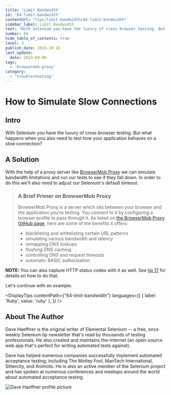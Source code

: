 ```yaml
---
title: 'Limit Bandwidth'
id: '64-limit-bandwidth'
contentUrl: "tips/limit-bandwidth/64-limit-bandwidth"
sidebar_label: Limit Bandwidth
text: "With Selenium you have the luxury of cross browser testing. But what happens when you also need to test how your application behaves on a _slow_ connection?"
number: 64
hide_table_of_contents: true
level: 3
publish_date: 2015-10-16
last_update:
  date: 2023-04-06
tags:
  - 'browsermob-proxy'
category:
  - 'troubleshooting'
---
```


# How to Simulate Slow Connections

## Intro

With Selenium you have the luxury of cross browser testing. But what happens when you also need to test how
your application behaves on a _slow_ connection?

## A Solution

With the help of a proxy server like [BrowserMob Proxy](http://bmp.lightbody.net/) we can simulate bandwidth limitations and run our
tests to see if they fall down. In order to do this we'll also need to adjust our Selenium's default timeout.

>### A Brief Primer on BrowserMob Proxy
>
>BrowserMob Proxy is a server which sits between your browser and the application you're testing. You connect
>to it by configuring a browser profile to pass through it. As listed on
>[the BrowserMob Proxy GitHub page](https://github.com/lightbody/browsermob-proxy#features-and-usage), here are some
>of the benefits it offers:
>
>+ blacklisting and whitelisting certain URL patterns
>+ simulating various bandwidth and latency
>+ remapping DNS lookups
>+ flushing DNS caching
>+ controlling DNS and request timeouts
>+ automatic BASIC authorization

__NOTE:__ You can also capture HTTP status codes with it as well. See [tip 17](/tips/17-retrieve-http-status-codes) for details on how to do that.

Let's continue with an example.




<DisplayTips contentPath={"64-limit-bandwidth"} languages={[
    { label: 'Ruby', value: 'ruby' },
]} />


## About The Author

Dave Haeffner is the original writer of Elemental Selenium -- a free, once weekly Selenium tip newsletter that's read
by thousands of testing professionals. He also created and maintains the-internet (an open-source web app that's
perfect for writing automated tests against).

Dave has helped numerous companies successfully implement automated acceptance testing; including The Motley Fool,
ManTech International, Sittercity, and Animoto. He is also an active member of the Selenium project and has spoken
at numerous conferences and meetups around the world about automated acceptance testing.

![Dave Haeffner profile picture](/img/authors/dave-haeffner.jpeg#author-img 'a title')




